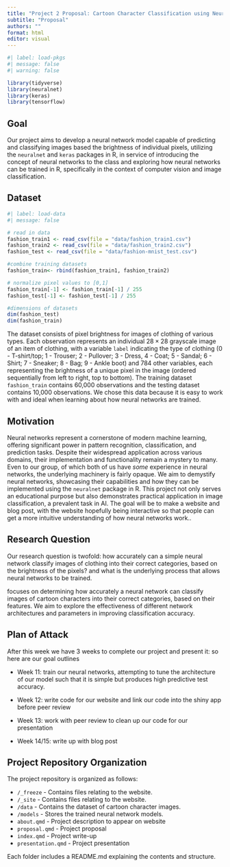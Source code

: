```yaml
---
title: "Project 2 Proposal: Cartoon Character Classification using Neural Networks"
subtitle: "Proposal"
authors: ""
format: html
editor: visual
---
```


```r
#| label: load-pkgs
#| message: false
#| warning: false

library(tidyverse)
library(neuralnet)
library(keras)
library(tensorflow)
```

## Goal

Our project aims to develop a neural network model capable of predicting and classifying images based the brightness of individual pixels, utilizing the `neuralnet` and `keras` packages in R, in service of introducing the concept of neural networks to the class and exploring how neural networks can be trained in R, specifically in the context of computer vision and image classification.

## Dataset

```r
#| label: load-data
#| message: false

# read in data
fashion_train1 <- read_csv(file = "data/fashion_train1.csv")
fashion_train2 <- read_csv(file = "data/fashion_train2.csv")
fashion_test <- read_csv(file = "data/fashion-mnist_test.csv")

#combine training datasets
fashion_train<- rbind(fashion_train1, fashion_train2)

# normalize pixel values to [0,1]
fashion_train[-1] <- fashion_train[-1] / 255
fashion_test[-1] <- fashion_test[-1] / 255

#dimensions of datasets
dim(fashion_test)
dim(fashion_train)
```

The dataset consists of pixel brightness for images of clothing of various types. Each observation represents an individual $28 \times 28$ grayscale image of an item of clothing, with a variable `label` indicating the type of clothing (0 - T-shirt/top; 1 - Trouser; 2 - Pullover; 3 - Dress, 4 - Coat; 5 - Sandal; 6 - Shirt; 7 - Sneaker; 8 - Bag; 9 - Ankle boot) and 784 other variables, each representing the brightness of a unique pixel in the image (ordered sequentially from left to right, top to bottom). The training dataset `fashion_train` contains 60,000 observations and the testing dataset contains 10,000 observations. We chose this data because it is easy to work with and ideal when learning about how neural networks are trained.

## Motivation

Neural networks represent a cornerstone of modern machine learning, offering significant power in pattern recognition, classification, and prediction tasks. Despite their widespread application across various domains, their implementation and functionality remain a mystery to many. Even to our group, of which both of us have *some* experience in neural networks, the underlying machinery is fairly opaque. We aim to demystify neural networks, showcasing their capabilities and how they can be implemented using the `neuralnet` package in R. This project not only serves an educational purpose but also demonstrates practical application in image classification, a prevalent task in AI. The goal will be to make a website and blog post, with the website hopefully being interactive so that people can get a more intuitive understanding of how neural networks work..

## Research Question

Our research question is twofold: how accurately can a simple neural network classify images of clothing into their correct categories, based on the brightness of the pixels? and what is the underlying process that allows neural networks to be trained.

focuses on determining how accurately a neural network can classify images of cartoon characters into their correct categories, based on their features. We aim to explore the effectiveness of different network architectures and parameters in improving classification accuracy.

## Plan of Attack

After this week we have 3 weeks to complete our project and present it: so here are our goal outlines

-   Week 11: train our neural networks, attempting to tune the architecture of our model such that it is simple but produces high predictive test accuracy.

-   Week 12: write code for our website and link our code into the shiny app before peer review 

-   Week 13: work with peer review to clean up our code for our presentation

-   Week 14/15: write up with blog post

## Project Repository Organization

The project repository is organized as follows:

-   `/_freeze` - Contains files relating to the website.
-   `/_site` - Contains files relating to the website.
-   `/data` - Contains the dataset of cartoon character images.
-   `/models` - Stores the trained neural network models.
-   `about.qmd` - Project description to appear on website
-   `proposal.qmd` - Project proposal
-   `index.qmd` - Project write-up
-   `presentation.qmd` - Project presentation

Each folder includes a README.md explaining the contents and structure.
